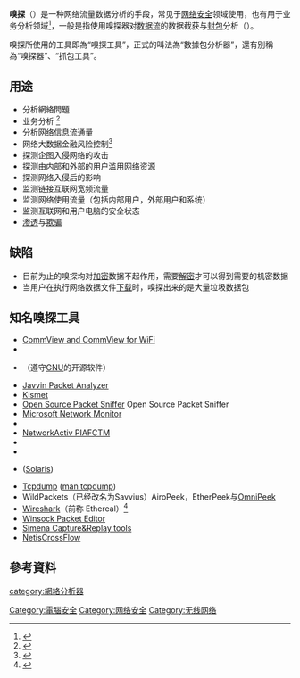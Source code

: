 {{Refimprove|date=2016年5月}}
{{noteTA
|1=zh-hans:嗅探;zh-hk:偵測;zh-tw:偵測;
|2=zh-hans:分组; zh-hant:封包;
}}
'''嗅探'''（{{lang|en|Sniffers}}）是一种网络流量数据分析的手段，常见于[[网络安全|网络安全]]领域使用，也有用于业务分析领域<ref>{{Cite web |url=https://google.com/patents/CN102932195B?cl=zh |title=运用嗅探网络协议用于业务分析的专利应用 |access-date=2016-07-23 |archive-date=2017-03-08 |archive-url=https://web.archive.org/web/20170308152907/https://www.google.com/patents/CN102932195B?cl=zh |dead-url=no }}</ref>，一般是指使用嗅探器对[[数据流|数据流]]的数据截获与[[封包|封包]]分析（{{lang|en|Packet analysis}}）。

嗅探所使用的工具即為“嗅探工具”，正式的叫法為“數據包分析器”，還有別稱為“嗅探器”、“抓包工具”。

== 用途 ==
* 分析網絡問題
* 业务分析 <ref>{{Cite web |url=http://www.xtecher.com/Xfeature/view?aid=114 |title=银行业务的听诊器 |access-date=2016-07-23 |archive-url=https://web.archive.org/web/20160814203430/http://www.xtecher.com/Xfeature/view?aid=114 |archive-date=2016-08-14 |dead-url=yes }}</ref>
* 分析网络信息流通量
* 网络大数据金融风险控制<ref>{{Cite web |url=http://science.china.com.cn/2016-05/06/content_8751311.htm |title=企业系统性风险监控 |access-date=2016-07-23 |archive-date=2018-10-03 |archive-url=https://web.archive.org/web/20181003105018/http://science.china.com.cn/2016-05/06/content_8751311.htm |dead-url=no }}</ref>
* 探测企图入侵网络的攻击
* 探测由内部和外部的用户滥用网络资源
* 探测网络入侵后的影响
* 监测链接互联网宽频流量
* 监测网络使用流量（包括内部用户，外部用户和系统）
* 监测互联网和用户电脑的安全状态
* [[渗透|渗透]]与[[欺骗|欺骗]]

== 缺陷 ==
* 目前为止的嗅探均对[[加密|加密]]数据不起作用，需要[[解密|解密]]才可以得到需要的机密数据
* 当用户在执行网络数据文件[[下载|下载]]时，嗅探出来的是大量垃圾数据包

== 知名嗅探工具 ==
{{tsl|en|Comparison of packet analyzers|數據包分析器的比較}}
* [http://www.tamos.com/products/commview/ CommView and CommView for WiFi] {{Wayback|url=http://www.tamos.com/products/commview/ |date=20210211072950 }}
* {{tsl|en|dSniff|}}
* {{tsl|en|Ettercap|}}（遵守[[GNU|GNU]]的开源软件）
* [https://web.archive.org/web/20070307063946/http://www.javvin.com/packet.html Javvin Packet Analyzer]
* [[Kismet|Kismet]]
* [https://web.archive.org/web/20070323044004/http://www.noviway.com/Code/Basic-TCP-Sniffer.aspx Open Source Packet Sniffer ] Open Source Packet Sniffer
* [[Microsoft_Network_Monitor|Microsoft Network Monitor]]
* {{tsl|en|NetStumbler|}}
* [http://www.networkactiv.com/PIAFCTM_1.x.html NetworkActiv PIAFCTM] {{Wayback|url=http://www.networkactiv.com/PIAFCTM_1.x.html |date=20190312195959 }}
* {{tsl|en|Network General|}}
* {{tsl|en|Network Instruments|}}
* {{tsl|en|Snoop (software)|}} ([[Solaris|Solaris]])
* [[Tcpdump|Tcpdump]] ([[man_tcpdump|man tcpdump]])
* WildPackets（已经改名为Savvius）AiroPeek，EtherPeek与[[OmniPeek|OmniPeek]] 
* [[Wireshark|Wireshark]]（前称 Ethereal）<ref>{{cite web |title=Ethereal changes name to Wireshark |url=https://www.linux.com/news/ethereal-changes-name-wireshark |accessdate=2016-05-16 |archive-date=2019-12-17 |archive-url=https://web.archive.org/web/20191217170609/https://www.linux.com/news/ethereal-changes-name-wireshark/ |dead-url=no }}</ref>
* [https://web.archive.org/web/20170512081957/http://www.wpepro.net/ Winsock Packet Editor]
* [http://simena.net Simena Capture&Replay tools] {{Wayback|url=http://simena.net/ |date=20201123155520 }}
* [[Netis|Netis]][[CrossFlow|CrossFlow]]

== 參考資料==
{{reflist}}

{{Authority control}}
[[Category:電腦安全|Category:電腦安全]]
[[category:網絡分析器|category:網絡分析器]]
[[Category:网络安全|Category:网络安全]]
[[Category:无线网络|Category:无线网络]]